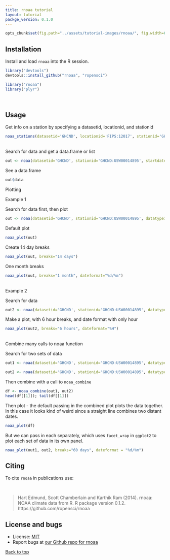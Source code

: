 ```yaml
---
title: rnoaa tutorial
layout: tutorial
packge_version: 0.1.0
---
```


```r
opts_chunk$set(fig.path="../assets/tutorial-images/rnoaa/", fig.width=6, fig.height=4)
```

<section id="installation">

## Installation


Install and load `rnoaa` into the R session.

```r
library("devtools")
devtools::install_github("rnoaa", "ropensci")
```

```r
library("rnoaa")
library("plyr")
```
<br>

<section id="usage">

## Usage

Get info on a station by specifying a datasetid, locationid, and stationid

```r
noaa_stations(datasetid='GHCND', locationid='FIPS:12017', stationid='GHCND:USC00084289')
```
<br>
Search for data and get a data.frame or list

```r
out <- noaa(datasetid='GHCND', stationid='GHCND:USW00014895', startdate = '2013-10-01', enddate = '2013-12-01')
```

See a data.frame

```r
out$data
```


Plotting

Example 1

Search for data first, then plot

```r
out <- noaa(datasetid='GHCND', stationid='GHCND:USW00014895', datatypeid='PRCP', startdate = '2010-05-01', enddate = '2010-10-31', limit=500)
```

Default plot

```r
noaa_plot(out)
```

Create 14 day breaks

```r
noaa_plot(out, breaks="14 days")
```

One month breaks

```r
noaa_plot(out, breaks="1 month", dateformat="%d/%m")
```
<br>
Example 2

Search for data

```r
out2 <- noaa(datasetid='GHCND', stationid='GHCND:USW00014895', datatypeid='PRCP', startdate = '2010-05-01', enddate = '2010-05-03', limit=100)
```

Make a plot, with 6 hour breaks, and date format with only hour

```r
noaa_plot(out2, breaks="6 hours", dateformat="%H")
```
<br>
Combine many calls to noaa function

Search for two sets of data

```r
out1 <- noaa(datasetid='GHCND', stationid='GHCND:USW00014895', datatypeid='PRCP', startdate = '2010-03-01', enddate = '2010-05-31', limit=500)

out2 <- noaa(datasetid='GHCND', stationid='GHCND:USW00014895', datatypeid='PRCP', startdate = '2010-09-01', enddate = '2010-10-31', limit=500)
```

Then combine with a call to `noaa_combine`

```r
df <- noaa_combine(out1, out2)
head(df[[1]]); tail(df[[1]])
```

Then plot - the default passing in the combined plot plots the data together. In this case it looks kind of weird since a straight line combines two distant dates.

```r
noaa_plot(df)
```

But we can pass in each separately, which uses `facet_wrap` in `ggplot2` to plot each set of data in its own panel.

```r
noaa_plot(out1, out2, breaks="60 days", dateformat = "%d/%m")
```

<section id="citing">

## Citing

To cite `rnoaa` in publications use:

<br>

> Hart Edmund, Scott Chamberlain and Karthik Ram (2014). rnoaa: NOAA climate data from R. R package version 0.1.2. https://github.com/ropensci/rnoaa

<section id="license_bugs">

## License and bugs

* License: [MIT](http://opensource.org/licenses/MIT)
* Report bugs at [our Github repo for rnoaa](https://github.com/ropensci/rnoaa/issues?state=open)

[Back to top](#top)
